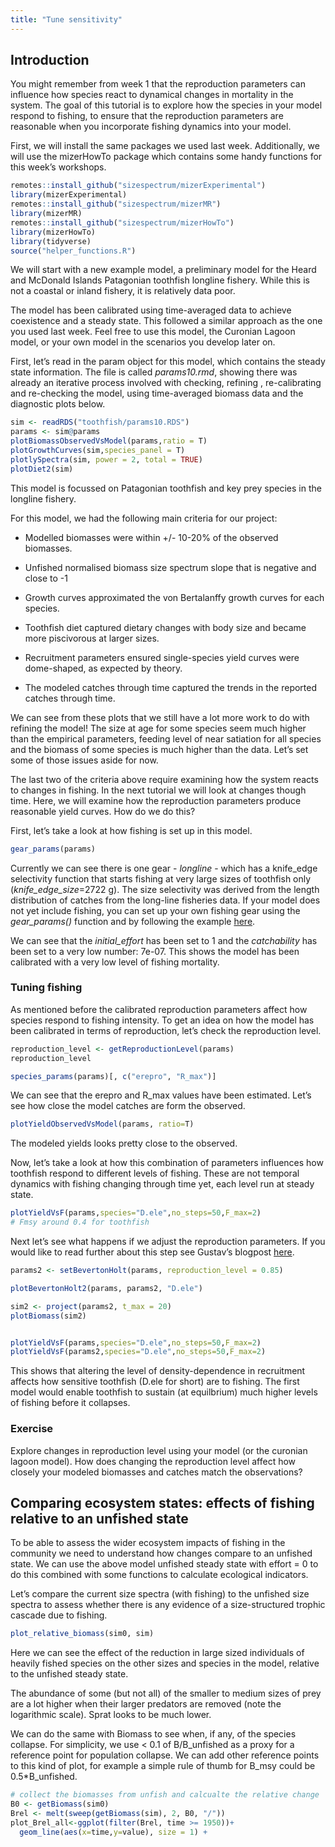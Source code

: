 ```yaml
---
title: "Tune sensitivity"
---
```


## Introduction

You might remember from week 1 that the reproduction parameters can influence how species react to dynamical changes in mortality in the system. The goal of this tutorial is to explore how the species in your model respond to fishing, to ensure that the reproduction parameters are reasonable when you incorporate fishing dynamics into your model.

First, we will install the same packages we used last week. Additionally, we will use the mizerHowTo package which contains some handy functions for this week's workshops.

```r
remotes::install_github("sizespectrum/mizerExperimental")
library(mizerExperimental)
remotes::install_github("sizespectrum/mizerMR")
library(mizerMR)
remotes::install_github("sizespectrum/mizerHowTo")
library(mizerHowTo)
library(tidyverse)
source("helper_functions.R")
```

We will start with a new example model, a preliminary model for the Heard and McDonald Islands Patagonian toothfish longline fishery. While this is not a coastal or inland fishery, it is relatively data poor.

The model has been calibrated using time-averaged data to achieve coexistence and a steady state. This followed a similar approach as the one you used last week. Feel free to use this model, the Curonian Lagoon model, or your own model in the scenarios you develop later on.

First, let's read in the param object for this model, which contains the steady state information. The file is called *params10.rmd*, showing there was already an iterative process involved with checking, refining , re-calibrating and re-checking the model, using time-averaged biomass data and the diagnostic plots below.

```r
sim <- readRDS("toothfish/params10.RDS")
params <- sim@params
plotBiomassObservedVsModel(params,ratio = T)
plotGrowthCurves(sim,species_panel = T)
plotlySpectra(sim, power = 2, total = TRUE)
plotDiet2(sim)
```

This model is focussed on Patagonian toothfish and key prey species in the longline fishery.

For this model, we had the following main criteria for our project:

-   Modelled biomasses were within +/- 10-20% of the observed biomasses.

-   Unfished normalised biomass size spectrum slope that is negative and close to -1

-   Growth curves approximated the von Bertalanffy growth curves for each species.

-   Toothfish diet captured dietary changes with body size and became more piscivorous at larger sizes.

-   Recruitment parameters ensured single-species yield curves were dome-shaped, as expected by theory.

-   The modeled catches through time captured the trends in the reported catches through time.

We can see from these plots that we still have a lot more work to do with refining the model! The size at age for some species seem much higher than the empirical parameters, feeding level of near satiation for all species and the biomass of some species is much higher than the data. Let's set some of those issues aside for now.

The last two of the criteria above require examining how the system reacts to changes in fishing. In the next tutorial we will look at changes though time. Here, we will examine how the reproduction parameters produce reasonable yield curves. How do we do this?

First, let's take a look at how fishing is set up in this model.

```r
gear_params(params)
```

Currently we can see there is one gear - *longline* - which has a knife_edge selectivity function that starts fishing at very large sizes of toothfish only (*knife_edge_size*=2722 g). The size selectivity was derived from the length distribution of catches from the long-line fisheries data. If your model does not yet include fishing, you can set up your own fishing gear using the *gear_params()* function and by following the example [here](https://sizespectrum.org/mizer/reference/setFishing.html).

We can see that the *initial_effort* has been set to 1 and the *catchability* has been set to a very low number: 7e-07. This shows the model has been calibrated with a very low level of fishing mortality.

### Tuning fishing

As mentioned before the calibrated reproduction parameters affect how species respond to fishing intensity. To get an idea on how the model has been calibrated in terms of reproduction, let's check the reproduction level.

```r
reproduction_level <- getReproductionLevel(params)
reproduction_level

species_params(params)[, c("erepro", "R_max")]

```

We can see that the erepro and R_max values have been estimated. Let's see how close the model catches are form the observed.

```r
plotYieldObservedVsModel(params, ratio=T)
```

The modeled yields looks pretty close to the observed.

Now, let's take a look at how this combination of parameters influences how toothfish respond to different levels of fishing. These are not temporal dynamics with fishing changing through time yet, each level run at steady state.

```r
plotYieldVsF(params,species="D.ele",no_steps=50,F_max=2)
# Fmsy around 0.4 for toothfish

```

Next let's see what happens if we adjust the reproduction parameters. If you would like to read further about this step see Gustav's blogpost [here](https://blog.mizer.sizespectrum.org/posts/2021-08-03-density-dependence-in-reproduction/).

```r
params2 <- setBevertonHolt(params, reproduction_level = 0.85)

plotBevertonHolt2(params, params2, "D.ele")

sim2 <- project(params2, t_max = 20)
plotBiomass(sim2)


plotYieldVsF(params,species="D.ele",no_steps=50,F_max=2)
plotYieldVsF(params2,species="D.ele",no_steps=50,F_max=2)


```

This shows that altering the level of density-dependence in recruitment affects how sensitive toothfish (D.ele for short) are to fishing. The first model would enable toothfish to sustain (at equilbrium) much higher levels of fishing before it collapses.

### Exercise

Explore changes in reproduction level using your model (or the curonian lagoon model). How does changing the reproduction level affect how closely your modeled biomasses and catches match the observations?

## Comparing ecosystem states: effects of fishing relative to an unfished state

To be able to assess the wider ecosystem impacts of fishing in the community we need to understand how changes compare to an unfished state. We can use the above model unfished steady state with effort = 0 to do this combined with some functions to calculate ecological indicators.

Let's compare the current size spectra (with fishing) to the unfished size spectra to assess whether there is any evidence of a size-structured trophic cascade due to fishing.

```r
plot_relative_biomass(sim0, sim)
```

Here we can see the effect of the reduction in large sized individuals of heavily fished species on the other sizes and species in the model, relative to the unfished steady state.

The abundance of some (but not all) of the smaller to medium sizes of prey are a lot higher when their larger predators are removed (note the logarithmic scale). Sprat looks to be much lower.

We can do the same with Biomass to see when, if any, of the species collapse. For simplicity, we use \< 0.1 of B/B_unfished as a proxy for a reference point for population collapse. We can add other reference points to this kind of plot, for example a simple rule of thumb for B_msy could be 0.5\*B_unfished.

```r
# collect the biomasses from unfish and calcualte the relative change
B0 <- getBiomass(sim0)
Brel <- melt(sweep(getBiomass(sim), 2, B0, "/"))
plot_Brel_all<-ggplot(filter(Brel, time >= 1950))+ 
  geom_line(aes(x=time,y=value), size = 1) + 
 
```
